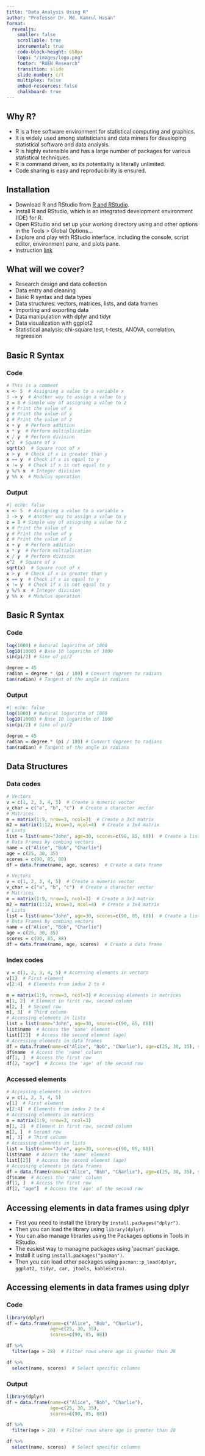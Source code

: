 ```yaml
---
title: "Data Analysis Using R"
author: "Professor Dr. Md. Kamrul Hasan"
format:
  revealjs:
    smaller: false
    scrollable: true
    incremental: true
    code-block-height: 650px
    logo: "/images/logo.png"
    footer: "RUEN Research"
    transition: slide
    slide-number: c/t
    multiplex: false
    embed-resources: false
    chalkboard: true
---
```


## Why R?

-   R is a free software environment for statistical computing and graphics.
-   It is widely used among statisticians and data miners for developing statistical software and data analysis.
-   R is highly extensible and has a large number of packages for various statistical techniques.
-   R is command driven, so its potentiality is literally unlimited.
-   Code sharing is easy and reproducibility is ensured.

## Installation

-   Download R and RStudio from [R and RStudio](https://posit.co/download/rstudio-desktop/).
-   Install R and RStudio, which is an integrated development environment (IDE) for R.
-   Open RStudio and set up your working directory using and other options in the Tools \> Global Options...
-   Explore and play with RStudio interface, including the console, script editor, environment pane, and plots pane.
-   Instruction [link](https://youtu.be/fnpchOccshE)

## What will we cover?

-   Research design and data collection
-   Data entry and cleaning
-   Basic R syntax and data types
-   Data structures: vectors, matrices, lists, and data frames
-   Importing and exporting data
-   Data manipulation with dplyr and tidyr
-   Data visualization with ggplot2
-   Statistical analysis: chi-square test, t-tests, ANOVA, correlation, regression

## Basic R Syntax

::: panel-tabset
### Code

``` r
# This is a comment
x <- 5  # Assigning a value to a variable x
3 -> y  # Another way to assign a value to y
z = 8 # Simple way of assigning a value to z
x # Print the value of x
y # Print the value of y
z # Print the value of z
x + y  # Perform addition
x * y  # Perform multiplication
x / y  # Perform division
x^2  # Square of x
sqrt(x)  # Square root of x
x > y  # Check if x is greater than y
x == y  # Check if x is equal to y
x != y  # Check if x is not equal to y
y %/% x  # Integer division
y %% x  # Modulus operation
```

### Output

```r
#| echo: false
x <- 5  # Assigning a value to a variable x
3 -> y  # Another way to assign a value to y
z = 8 # Simple way of assigning a value to z
x # Print the value of x
y # Print the value of y
z # Print the value of z
x + y  # Perform addition
x * y  # Perform multiplication
x / y  # Perform division
x^2  # Square of x
sqrt(x)  # Square root of x
x > y  # Check if x is greater than y
x == y  # Check if x is equal to y
x != y  # Check if x is not equal to y
y %/% x  # Integer division
y %% x  # Modulus operation
```
:::

## Basic R Syntax

::: panel-tabset
### Code

``` r
log(1000) # Natural logarithm of 1000
log10(1000) # Base 10 logarithm of 1000
sin(pi/2) # Sine of pi/2

degree = 45
radian = degree * (pi / 180) # Convert degrees to radians
tan(radian) # Tangent of the angle in radians
```

### Output

```r
#| echo: false
log(1000) # Natural logarithm of 1000
log10(1000) # Base 10 logarithm of 1000
sin(pi/2) # Sine of pi/2

degree = 45
radian = degree * (pi / 180) # Convert degrees to radians
tan(radian) # Tangent of the angle in radians
```
:::

## Data Structures

::: panel-tabset
### Data codes

``` r
# Vectors
v = c(1, 2, 3, 4, 5)  # Create a numeric vector
v_char = c("a", "b", "c")  # Create a character vector
# Matrices
m = matrix(1:9, nrow=3, ncol=3)  # Create a 3x3 matrix
m2 = matrix(1:12, nrow=3, ncol=4)  # Create a 3x4 matrix
# Lists
list = list(name="John", age=30, scores=c(90, 85, 88))  # Create a list
# Data Frames by combing vectors
name = c("Alice", "Bob", "Charlie")
age = c(25, 30, 35)
scores = c(90, 85, 88)
df = data.frame(name, age, scores)  # Create a data frame
```

```r
# Vectors
v = c(1, 2, 3, 4, 5)  # Create a numeric vector
v_char = c("a", "b", "c")  # Create a character vector
# Matrices
m = matrix(1:9, nrow=3, ncol=3)  # Create a 3x3 matrix
m2 = matrix(1:12, nrow=3, ncol=4)  # Create a 3x4 matrix
# Lists
list = list(name="John", age=30, scores=c(90, 85, 88))  # Create a list
# Data Frames by combing vectors
name = c("Alice", "Bob", "Charlie")
age = c(25, 30, 35)
scores = c(90, 85, 88)
df = data.frame(name, age, scores)  # Create a data frame
```

### Index codes

``` r
v = c(1, 2, 3, 4, 5) # Accessing elements in vectors
v[1]  # First element
v[2:4]  # Elements from index 2 to 4

m = matrix(1:9, nrow=3, ncol=3) # Accessing elements in matrices
m[1, 2]  # Element in first row, second column
m[2, ]  # Second row
m[, 3]  # Third column
# Accessing elements in lists
list = list(name="John", age=30, scores=c(90, 85, 88))
list$name  # Access the 'name' element
list[[2]]  # Access the second element (age)
# Accessing elements in data frames
df = data.frame(name=c("Alice", "Bob", "Charlie"), age=c(25, 30, 35), scores=c(90, 85, 88))
df$name  # Access the 'name' column
df[1, ]  # Access the first row
df[2, "age"]  # Access the 'age' of the second row
```

### Accessed elements

```r
# Accessing elements in vectors
v = c(1, 2, 3, 4, 5) 
v[1]  # First element
v[2:4]  # Elements from index 2 to 4
# Accessing elements in matrices
m = matrix(1:9, nrow=3, ncol=3)
m[1, 2]  # Element in first row, second column
m[2, ]  # Second row
m[, 3]  # Third column
# Accessing elements in lists
list = list(name="John", age=30, scores=c(90, 85, 88))
list$name  # Access the 'name' element
list[[2]]  # Access the second element (age)
# Accessing elements in data frames
df = data.frame(name=c("Alice", "Bob", "Charlie"), age=c(25, 30, 35), scores=c(90, 85, 88))
df$name  # Access the 'name' column
df[1, ]  # Access the first row
df[2, "age"]  # Access the 'age' of the second row
```
:::

## Accessing elements in data frames using dplyr {.smaller}

-   First you need to install the library by `install.packages("dplyr")`.
-   Then you can load the library using `library(dplyr)`.
-   You can also manage libraries using the Packages options in Tools in RStudio.
-   The easiest way to managme packages using 'pacman' package.
-   Install it using `install.packages("pacman")`.
-   Then you can load other packages using `pacman::p_load(dplyr, ggplot2, tidyr, car, jtools, kableExtra)`.

## Accessing elements in data frames using dplyr

::: panel-tabset
### Code

``` r
library(dplyr)
df = data.frame(name=c("Alice", "Bob", "Charlie"), 
                age=c(25, 30, 35), 
                scores=c(90, 85, 88))

df %>% 
  filter(age > 28)  # Filter rows where age is greater than 28

df %>%
  select(name, scores)  # Select specific columns
```

### Output

```r
library(dplyr)
df = data.frame(name=c("Alice", "Bob", "Charlie"), 
                age=c(25, 30, 35), 
                scores=c(90, 85, 88))

df %>% 
  filter(age > 28)  # Filter rows where age is greater than 28

df %>%
  select(name, scores)  # Select specific columns
```
:::

